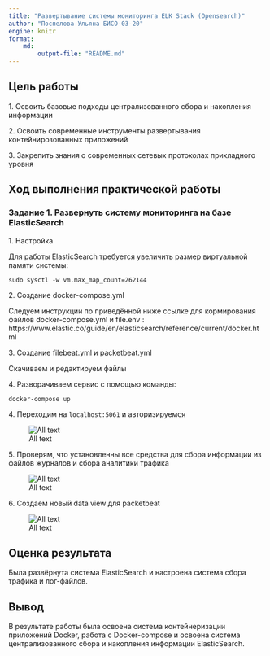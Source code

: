 ```yaml
---
title: "Развертывание системы мониторинга ELK Stack (Opensearch)"
author: "Поспелова Ульяна БИСО-03-20"
engine: knitr
format:
    md:
        output-file: "README.md"
---
```


## Цель работы

1\. Освоить базовые подходы централизованного сбора и накопления информации

2\. Освоить современные инструменты развертывания контейнирозованных приложений

3\. Закрепить знания о современных сетевых протоколах прикладного уровня

## Ход выполнения практической работы

### Задание 1. Развернуть систему мониторинга на базе ElasticSearch

1\. Настройка

 Для работы ElasticSearch требуется увеличить размер виртуальной памяти системы:

```
sudo sysctl -w vm.max_map_count=262144
```

2\. Создание docker-compose.yml

Следуем инструкции по приведённой ниже ссылке для кормирования файлов docker-compose.yml и file.env :
https://www.elastic.co/guide/en/elasticsearch/reference/current/docker.html

3\. Создание filebeat.yml и packetbeat.yml

Скачиваем и редактируем файлы

4\. Разворачиваем сервис с помощью команды:

```
docker-compose up
```

4\. Переходим на `localhost:5061` и авторизируемся

![All text](pic1.png)

5\. Проверям, что установленны все средства для сбора информации из файлов журналов и сбора аналитики трафика

![All text](pic2.png)

6\. Создаем новый data view для packetbeat

![All text](pic3.png)

## Оценка результата

Была развёрнута система ElasticSearch и настроена система сбора трафика и лог-файлов.

## Вывод

В результате работы была освоена система контейнеризации приложений Docker, работа с Docker-compose и освоена система централизованного сбора и накопления информации ElasticSearch.